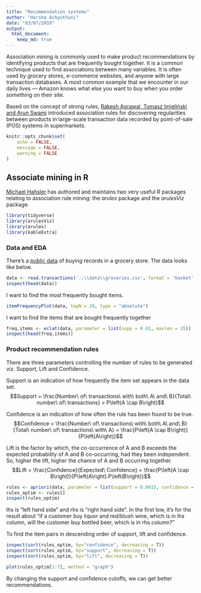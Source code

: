 ```yaml
---
title: "Recommendation systems"
author: "Harsha Achyuthuni"
date: "03/07/2019"
output: 
  html_document:
    keep_md: true
---
```


Association mining is commonly used to make product recommendations by identifying products that are frequently bought together. It is a common technique used to find associations between many variables. It is often used by grocery stores, e-commerce websites, and anyone with large transaction databases. A most common example that we encounter in our daily lives — Amazon knows what else you want to buy when you order something on their site.  
  
Based on the concept of strong rules, [Rakesh Agrawal, Tomasz Imieliński and Arun Swami](http://citeseer.ist.psu.edu/viewdoc/summary?doi=10.1.1.217.4132) introduced association rules for discovering regularities between products in large-scale transaction data recorded by point-of-sale (POS) systems in supermarkets.   

```r
knitr::opts_chunk$set(
	echo = FALSE,
	message = FALSE,
	warning = FALSE
)
```

## Associate mining in R

[Michael Hahsler](https://michael.hahsler.net/) has authored and maintains two very useful R packages relating to association rule mining: the *arules* package and the *arulesViz* package.  

```r
library(tidyverse)
library(arulesViz)
library(arules)
library(kableExtra)
```

### Data and EDA

There’s a [public data](http://www.salemmarafi.com/wp-content/uploads/2014/03/groceries.csv) of buying records in a grocery store. The data looks like below.  

```r
data <- read.transactions('..\\data\\groceries.csv', format = 'basket', sep=',')
inspect(head(data))
```

I want to find the most frequently bought items.  
```r
itemFrequencyPlot(data, topN = 20, type = "absolute")
```

I want to find the items that are bought frequently together  
```r
freq.items <- eclat(data, parameter = list(supp = 0.01, maxlen = 15))
inspect(head(freq.items))
```

### Product recommendation rules

There are three parameters controlling the number of rules to be generated viz. Support, Lift and Confidence.   

Support is an indication of how frequently the item set appears in the data set.   
$$Support = \frac{Number\ of\ transactions\ with\ both\ A\ and\ B}{Total\ number\ of\ transactions} = P\left(A \cap B\right)$$

Confidence is an indication of how often the rule has been found to be true.   
$$Confidence = \frac{Number\ of\ transactions\ with\ both\ A\ and\ B}{Total\ number\ of\ transactions\ with\ A} = \frac{P\left(A \cap B\right)}{P\left(A\right)}$$

Lift is the factor by which, the co-occurrence of A and B exceeds the expected probability of A and B co-occurring, had they been independent. So, higher the lift, higher the chance of A and B occurring together.  
$$Lift = \frac{Confidence}{Expected\ Confidence} = \frac{P\left(A \cap B\right)}{P\left(A\right).P\left(B\right)}$$
 
```r
rules <- apriori(data, parameter = list(support = 0.0015, confidence = 0.9))
rules_optim <- rules[]
inspect(rules_optim)
```

lhs is “left hand side” and rhs is “right hand side”. In the first low, it’s for the result about “if a customer buy liquor and red/blush wine, which is in lhs column, will the customer buy bottled beer, which is in rhs column?”    
 
To find the item pairs in descending order of support, lift and confidence.    
```r
inspect(sort(rules_optim, by="confidence", decreasing = T))
inspect(sort(rules_optim, by="support", decreasing = T))
inspect(sort(rules_optim, by="lift", decreasing = T))
```
```r
plot(rules_optim[1:7], method = "graph")
```

By changing the support and confidence cutoffs, we can get better recommendations.  